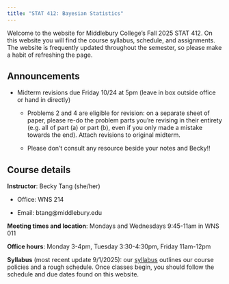 ```yaml
---
title: "STAT 412: Bayesian Statistics"
---
```


Welcome to the website for Middlebury College’s Fall 2025 STAT 412. On this website you will find the course syllabus, schedule, and assignments. The website is frequently updated throughout the semester, so please make a habit of refreshing the page.

## Announcements

-   Midterm revisions due Friday 10/24 at 5pm (leave in box outside office or hand in directly)

    -   Problems 2 and 4 are eligible for revision: on a separate sheet of paper, please re-do the problem parts you're revising in their entirety (e.g. all of part (a) or part (b), even if you only made a mistake towards the end). Attach revisions to original midterm.

    -   Please don't consult any resource beside your notes and Becky!!

## Course details

**Instructor**: Becky Tang (she/her)

-   Office: WNS 214

-   Email: btang\@middlebury.edu

**Meeting times and location**: Mondays and Wednesdays 9:45-11am in WNS 011

**Office hours**: Monday 3-4pm, Tuesday 3:30-4:30pm, Friday 11am-12pm

**Syllabus** (most recent update 9/1/2025): our [syllabus](stat412_syllabus.pdf) outlines our course policies and a rough schedule. Once classes begin, you should follow the schedule and due dates found on this website.
